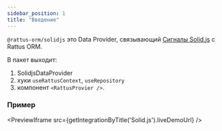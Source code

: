 ```yaml
---
sidebar_position: 1
title: "Введение"
---
```


`@rattus-orm/solidjs` это Data Provider, связывающий [Сигналы Solid.js](https://www.solidjs.com/tutorial/introduction_signals) с Rattus ORM.

В пакет выходит:
1. SolidjsDataProvider
2. хуки `useRattusContext`, `useRepository`
3. компонент `<RattusProvier />`.

### Пример
<PreviewIframe src={getIntegrationByTitle('Solid.js').liveDemoUrl} />
